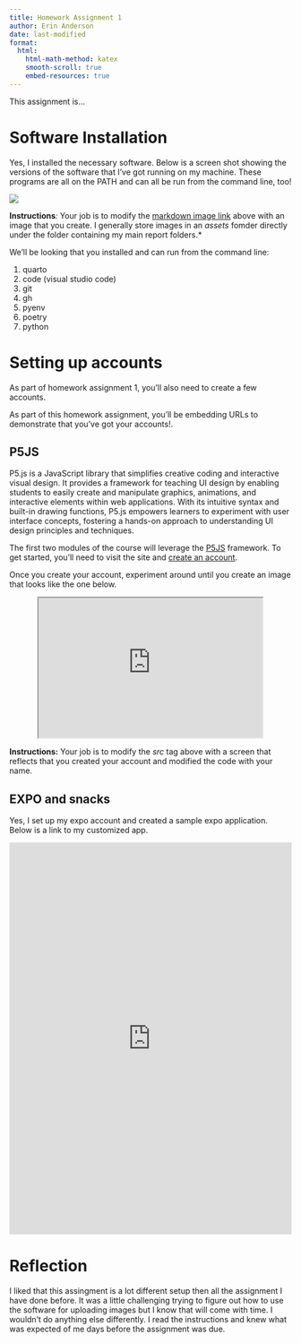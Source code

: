 ```yaml
---
title: Homework Assignment 1
author: Erin Anderson
date: last-modified
format:
  html:
    html-math-method: katex
    smooth-scroll: true
    embed-resources: true
---
```


This assignment is...

# Software Installation

Yes, I installed the necessary software.  Below is a screen shot showing the versions of the software that I've got running on my machine.  These programs are all on the PATH and can all be run from the command line, too!

![](assets/cmsc475-sp2024-hw1-versions.png)

**Instructions***: *Your job is to modify the [markdown image link](https://quarto.org/docs/authoring/markdown-basics.html#links-images) above with an image that you create.  I generally store images in an *assets* fomder directly under the folder containing my main report folders.*

We'll be looking that you installed and can run from the command line:

1. quarto
1. code (visual studio code)
1. git
1. gh
1. pyenv
1. poetry
1. python

# Setting up accounts

As part of homework assignment 1, you'll also need to create a few accounts.

As part of this homework assignment, you'll be embedding URLs to demonstrate that you've got your accounts!.

## P5JS

P5.js is a JavaScript library that simplifies creative coding and interactive visual design. It provides a framework for teaching UI design by enabling students to easily create and manipulate graphics, animations, and interactive elements within web applications. With its intuitive syntax and built-in drawing functions, P5.js empowers learners to experiment with user interface concepts, fostering a hands-on approach to understanding UI design principles and techniques.

The first two modules of the course will leverage the [P5JS](https://p5js.org/) framework.  To get started, you'll need to visit the site and [create an account](https://editor.p5js.org/signup).

Once you create your account, experiment around until you create an image that looks like the one below.

<center>
<iframe
src="https://editor.p5js.org/andersones3/full/volX4K8xp"
width=400
height=250
data-external="1"
></iframe>
</center>

**Instructions:** Your job is to modify the *src* tag above with a screen that reflects that you created your account and modified the code with your name.

## EXPO and snacks

Yes, I set up my expo account and created a sample expo application.  Below is a link to my customized app.

<center>
<iframe 
src="https://appetize.io/embed/8bnmakzrptf1hv9dq7v7bnteem?autoplay=false&debug=true&device=iphone12&deviceColor=black&embed=true&orientation=portrait&scale=72&screenOnly=false&xDocMsg=true&xdocMsg=true&params=%7B%22EXDevMenuDisableAutoLaunch%22%3Atrue%2C%22EXKernelLaunchUrlDefaultsKey%22%3A%22exp%3A%2F%2Fexp.host%2F%40jleonard99%2Fhomework-1-example%2B9!6OAJyXQN%22%2C%22EXKernelDisableNuxDefaultsKey%22%3Atrue%7D"
width="100%" 
height="700" 
frameborder="0" 
scrolling="no"
data-external="1"
></iframe>
</center>

# Reflection

I liked that this assingment is a lot different setup then all the assignment I have done before. It was a little challenging trying to figure out how to use the software for uploading images but I know that will come with time. I wouldn't do anything else differently. I read the instructions and knew what was expected of me days before the assignment was due.
